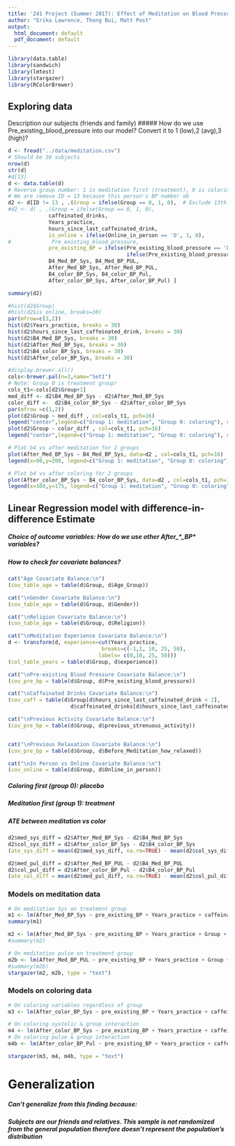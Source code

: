 ```yaml
---
title: '241 Project (Summer 2017): Effect of Meditation on Blood Pressure'
author: "Erika Lawrence, Thong Bui, Matt Post"
output:
  html_document: default
  pdf_document: default
---
```

```r
library(data.table)
library(sandwich)
library(lmtest)
library(stargazer)
library(RColorBrewer)

```

## Exploring data

Description our subjects (friends and family)
##### How do we use Pre_existing_blood_pressure into our model? Convert it to 1 (low),2 (avg),3 (high)?


```r
d <- fread("../data/meditation.csv")
# Should be 30 subjects
nrow(d)
str(d)
#d[13]
d <- data.table(d)
# Reverse group number: 1 is meditation first (treatment), 0 is coloring 1st
# We are remove ID = 13 because this person's BP number ob
d2 <- d[ID != 13 , .(Group = ifelse(Group == 0, 1, 0),  # Exclude 13th person
#d2 <- d[ , .(Group = ifelse(Group == 0, 1, 0),
             caffeinated_drinks,
             Years_practice,
             hours_since_last_caffeinated_drink,
             is_online = ifelse(Online_in_person == 'O', 1, 0),
#             Pre_existing_blood_pressure,
             pre_existing_BP = ifelse(Pre_existing_blood_pressure == 'Low', 1, 
                                      ifelse(Pre_existing_blood_pressure == 'Avg', 2, 3)),
             B4_Med_BP_Sys, B4_Med_BP_PUL,
             After_Med_BP_Sys, After_Med_BP_PUL,
             B4_color_BP_Sys, B4_color_BP_Pul, 
             After_color_BP_Sys, After_color_BP_Pul) ]

summary(d2)

#hist(d2$Group)
#hist(d2$is_online, breaks=30)
par(mfrow=c(3,2))
hist(d2$Years_practice, breaks = 30)
hist(d2$hours_since_last_caffeinated_drink, breaks = 30)
hist(d2$B4_Med_BP_Sys, breaks = 30)
hist(d2$After_Med_BP_Sys, breaks = 30)
hist(d2$B4_color_BP_Sys, breaks = 30)
hist(d2$After_color_BP_Sys, breaks = 30)

#display.brewer.all()
cols<-brewer.pal(n=3,name="Set1")
# Note: Group 0 is treatment group!
cols_t1<-cols[d2$Group+1]
med_diff <- d2$B4_Med_BP_Sys - d2$After_Med_BP_Sys
color_diff <-  d2$B4_color_BP_Sys - d2$After_color_BP_Sys
par(mfrow =c(1,2))
plot(d2$Group ~ med_diff , col=cols_t1, pch=16)
legend("center",legend=c("Group 1: meditation", "Group 0: coloring"), col=cols_t1, pch=16)
plot(d2$Group ~ color_diff , col=cols_t1, pch=16)
legend("center",legend=c("Group 1: meditation", "Group 0: coloring"), col=cols_t1, pch=16)

# Plot b4 vs after meditation for 2 groups
plot(After_Med_BP_Sys ~ B4_Med_BP_Sys, data=d2 , col=cols_t1, pch=16)
legend(x=98,y=200, legend=c("Group 1: meditation", "Group 0: coloring"), col=cols_t1, pch=16, xpd=TRUE)

# Plot b4 vs after coloring for 2 groups
plot(After_color_BP_Sys ~ B4_color_BP_Sys, data=d2 , col=cols_t1, pch=16)
legend(x=100,y=175, legend=c("Group 1: meditation", "Group 0: coloring"), col=cols_t1, pch=16, xpd=TRUE)

```

## Linear Regression model with difference-in-difference Estimate

##### Choice of outcome variables: How do we use other After_*_BP* variables?

##### How to check for covariate balances?

```r
cat("Age Covariate Balance:\n")
(cov_table_age = table(d$Group, d$Age_Group))

cat("\nGender Covariate Balance:\n")
(cov_table_age = table(d$Group, d$Gender))

cat("\nReligion Covariate Balance:\n")
(cov_table_age = table(d$Group, d$Religion))

cat("\nMeditation Experience Covariate Balance:\n")
d <- transform(d, experience=cut(Years_practice,  
                              breaks=c(-1,1, 10, 25, 50),
                             labels= c(0,10, 25, 50)))
(col_table_years = table(d$Group, d$experience))

cat("\nPre-existing Blood Pressure Covariate Balance:\n")
(cov_pre_bp = table(d$Group, d$Pre_existing_blood_pressure))

cat("\nCaffeinated Drinks Covariate Balance:\n")
(cov_caff = table(d$Group[d$hours_since_last_caffeinated_drink < 2],
                    d$caffeinated_drinks[d$hours_since_last_caffeinated_drink < 2]))

cat("\nPrevious Activity Covariate Balance:\n")
(cov_pre_bp = table(d$Group, d$previous_strenuous_activity))


cat("\nPrevious Relaxation Covariate Balance:\n")
(cov_pre_bp = table(d$Group, d$Before_Meditation_how_relaxed))

cat("\nIn Person vs Online Covariate Balance:\n")
(cov_online = table(d$Group, d$Online_in_person))

```

##### Coloring first (group 0): placebo
##### Meditation first (group 1): treatment

##### ATE between meditation vs color
```r
d2$med_sys_diff = d2$After_Med_BP_Sys - d2$B4_Med_BP_Sys
d2$col_sys_diff = d2$After_color_BP_Sys - d2$B4_color_BP_Sys
(ate_sys_diff = mean(d2$med_sys_diff, na.rm=TRUE) - mean(d2$col_sys_diff, na.rm=TRUE))

d2$med_pul_diff = d2$After_Med_BP_PUL - d2$B4_Med_BP_PUL
d2$col_pul_diff = d2$After_color_BP_Pul - d2$B4_color_BP_Pul
(ate_col_diff = mean(d2$med_pul_diff, na.rm=TRUE) - mean(d2$col_pul_diff, na.rm=TRUE))
```

### Models on meditation data

```r
# On meditation Sys on treatment group
m1 <- lm(After_Med_BP_Sys ~ pre_existing_BP + Years_practice + caffeinated_drinks + hours_since_last_caffeinated_drink + B4_Med_BP_Sys , data=d2[Group==1])
summary(m1)

m2 <- lm(After_Med_BP_Sys ~ pre_existing_BP + Years_practice + Group + Years_practice * Group + caffeinated_drinks + hours_since_last_caffeinated_drink + B4_Med_BP_Sys , data=d2)
#summary(m2)

# On meditation pulse on treatment group
m2b <- lm(After_Med_BP_PUL ~ pre_existing_BP + Years_practice + Group + Years_practice * Group + caffeinated_drinks + hours_since_last_caffeinated_drink + B4_Med_BP_PUL , data=d2)
#summary(m2b)
stargazer(m2, m2b, type = "text")
```

### Models on coloring data

```r
# On coloring variables regardless of group
m3 <- lm(After_color_BP_Sys ~ pre_existing_BP + Years_practice + caffeinated_drinks + hours_since_last_caffeinated_drink + B4_color_BP_Sys, data=d2[Group== 0])

# On coloring systolic & group interaction
m4 <- lm(After_color_BP_Sys ~ pre_existing_BP + Years_practice + caffeinated_drinks + hours_since_last_caffeinated_drink + B4_color_BP_Sys + Group + B4_color_BP_Sys * Group, data=d2)
# On coloring pulse & group interaction
m4b <- lm(After_color_BP_Pul ~ pre_existing_BP + Years_practice + caffeinated_drinks + hours_since_last_caffeinated_drink + B4_color_BP_Sys + Group + B4_color_BP_Pul * Group, data=d2)

stargazer(m3, m4, m4b, type = "text")
```
# Generalization
##### Can't generalize from this finding because:
##### Subjects are our friends and relatives. This sample is not randomized from the general population therefore doesn't represent the population's distribution